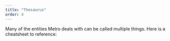 ```yaml
---
title: "Thesaurus"
order: 4
---
```


Many of the entities Metro deals with can be called multiple things. Here is a cheatsheet to reference:
